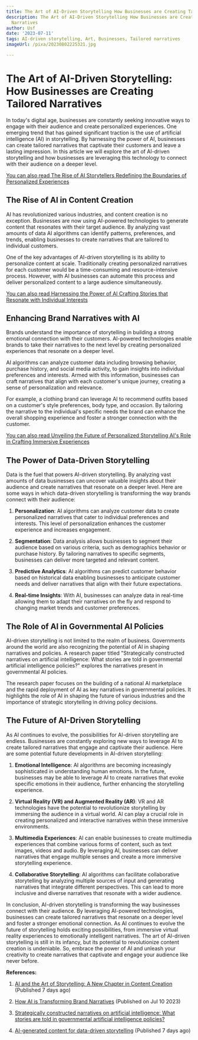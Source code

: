 ```yaml
---
title: The Art of AI-Driven Storytelling How Businesses are Creating Tailored Narratives
description: The Art of AI-Driven Storytelling How Businesses are Creating Tailored
  Narratives
author: Usf
date: '2023-07-11'
tags: AI-driven storytelling, Art, Businesses, Tailored narratives
imageUrl: /pixa/20230802225321.jpg

---
```

# The Art of AI-Driven Storytelling: How  Businesses  are Creating Tailored  Narratives

In today's digital age, businesses are  constantly seeking innovative ways to engage  with their audience and create personalized experiences. One emerging trend that has gained significant traction is the use of artificial intelligence (AI) in storytelling. By harnessing the power of AI, businesses can create tailored narratives that  captivate  their customers and leave a  lasting  impression. In this article we will explore the art  of AI-driven storytelling and how businesses are leveraging this technology to connect with their audience  on a deeper level.

[You can also read The Rise of AI  Storytellers Redefining the Boundaries of Personalized Experiences](The%20Rise%20of%20AI%20Storytellers%20Redefining%20the%20Boundaries%20of%20Personalized%20Experiences)


## The Rise of AI in Content Creation

AI has revolutionized various industries,  and  content creation is no  exception. Businesses are now using AI-powered technologies to generate content that resonates with  their target audience. By analyzing vast  amounts of data AI algorithms can identify  patterns,  preferences, and  trends, enabling businesses to create narratives  that are tailored to individual  customers.

One of  the key advantages of AI-driven storytelling is its ability to personalize content at scale. Traditionally creating personalized narratives for each customer would be a time-consuming and resource-intensive process. However, with AI businesses  can automate this process and deliver personalized content to a large audience  simultaneously.

[You can also read Harnessing the Power of AI  Crafting Stories that Resonate  with Individual Interests](Harnessing%20the%20Power%20of%20AI%20Crafting%20Stories%20that%20Resonate%20with%20Individual%20Interests)


## Enhancing  Brand Narratives with AI

Brands understand the importance of storytelling in building a  strong  emotional connection with their customers. AI-powered technologies enable brands to take their narratives to the next level by creating  personalized  experiences that resonate on a deeper  level.

AI algorithms can analyze customer data including browsing behavior, purchase history, and social media activity, to gain insights into individual  preferences and interests. Armed with this  information, businesses  can craft narratives that align with each customer's  unique journey, creating  a sense of  personalization and relevance.

For  example, a  clothing brand can leverage AI to recommend outfits based on a customer's style preferences, body type, and occasion. By  tailoring the narrative to the individual's specific needs the brand can enhance the overall shopping experience and foster a stronger connection with the customer.

[You can also read Unveiling the Future of Personalized Storytelling AI's  Role in Crafting Immersive Experiences](Unveiling%20the%20Future%20of%20Personalized%20Storytelling%20AI%27s%20Role%20in%20Crafting%20Immersive%20Experiences)


## The Power of Data-Driven Storytelling

Data is the fuel that powers AI-driven storytelling. By analyzing vast amounts of  data businesses can uncover  valuable insights about their audience and create narratives that resonate on a deeper  level. Here are some ways  in which  data-driven storytelling is transforming the way brands connect with their audience:

1. **Personalization**: AI algorithms can  analyze customer data to create personalized narratives that cater to individual preferences  and interests. This level of personalization enhances the customer experience and  increases engagement.

2. **Segmentation**: Data analysis allows businesses to segment their audience based on various criteria, such as demographics behavior  or purchase history. By tailoring narratives to specific segments, businesses can deliver more targeted and relevant content.

3. **Predictive Analytics**: AI  algorithms can predict customer behavior based on historical data enabling businesses to anticipate customer needs and  deliver narratives that align with their future expectations.

4. **Real-time Insights**: With AI, businesses can analyze data in  real-time allowing them to adapt their narratives on the fly and respond to  changing market trends and customer preferences.

##  The Role of AI  in Governmental AI Policies

AI-driven storytelling is not limited to the realm of business. Governments around the world  are also recognizing the potential of AI in shaping narratives and policies. A research paper titled "Strategically constructed narratives on artificial intelligence: What stories are told in  governmental artificial intelligence policies?" explores the narratives  present in governmental AI policies.

The research paper focuses on the building of a national AI marketplace and the rapid  deployment of AI as key narratives in governmental policies. It highlights the role of AI in shaping the future of various industries and the importance of  strategic storytelling in driving  policy decisions.

## The  Future of AI-Driven Storytelling

As AI continues to evolve, the possibilities for AI-driven storytelling are endless. Businesses are constantly exploring new ways to leverage AI to create tailored narratives that engage and captivate their audience. Here  are some potential future developments in AI-driven storytelling:

1. **Emotional Intelligence**: AI algorithms are becoming increasingly sophisticated in understanding human  emotions. In the future, businesses may  be  able to leverage AI to create narratives that  evoke  specific  emotions in their audience, further  enhancing the  storytelling experience.

2. **Virtual Reality (VR) and  Augmented Reality (AR)**: VR and AR technologies have the potential to revolutionize storytelling by  immersing the audience in a virtual world. AI can play a crucial role in creating personalized and interactive narratives within these immersive environments.

3. **Multimedia Experiences**: AI can  enable businesses to create multimedia experiences that combine various forms  of content, such as text  images, videos  and audio.  By leveraging AI, businesses can deliver  narratives that engage multiple senses and create a  more immersive storytelling experience.

4. **Collaborative Storytelling**:  AI algorithms can  facilitate collaborative  storytelling by analyzing multiple sources of input and generating narratives that integrate different perspectives. This can lead to more inclusive  and diverse narratives that  resonate with a wider audience.

In conclusion, AI-driven storytelling is transforming the way  businesses connect with their audience. By leveraging AI-powered technologies, businesses can create tailored narratives that resonate on a deeper level and foster a stronger emotional connection. As AI continues to evolve the future of storytelling holds exciting possibilities, from immersive virtual  reality  experiences to emotionally intelligent narratives. The art of AI-driven storytelling is still in its infancy, but its potential to revolutionize  content creation is undeniable. So, embrace the power of AI and unleash your  creativity to create narratives that captivate and engage your audience like never before.

**References:**

1. [AI and the Art of Storytelling: A New Chapter in Content Creation](https://www.linkedin.com/pulse/ai-art-storytelling-new-chapter-content-creation-nitesh-savaniya) (Published  7 days ago)

2. [How AI  is Transforming Brand Narratives](https://www.linkedin.com/pulse/how-ai-transforming-brand-narratives-welovenicework) (Published on  Jul 10 2023)

3. [Strategically  constructed narratives on artificial  intelligence: What stories are told in governmental artificial intelligence policies?](https://www.sciencedirect.com/science/article/pii/S0740624X22000521)

4. [AI-generated content for data-driven  storytelling](https://aicontentfy.com/en/blog/ai-generated-content-for-data-driven-storytelling) (Published 7 days ago)